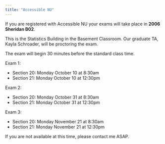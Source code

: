 ```yaml
---
title: "Accessible NU"
---
```


If you are registered with Accessible NU your exams will take place in **2006 Sheridan B02**.

This is the Statistics Building in the Basement Classroom. Our graduate TA, Kayla Schroader, will be proctoring the exam.

The exam will begin 30 minutes before the standard class time.

Exam 1:

-   Section 20: Monday October 10 at 8:30am
-   Section 21: Monday October 10 at 12:30pm

Exam 2:

-   Section 20: Monday October 31 at 8:30am
-   Section 21: Monday October 31 at 12:30pm

Exam 3:

-   Section 20: Monday November 21 at 8:30am
-   Section 21: Monday November 21 at 12:30pm

If you are not available at this time, please contact me ASAP.
